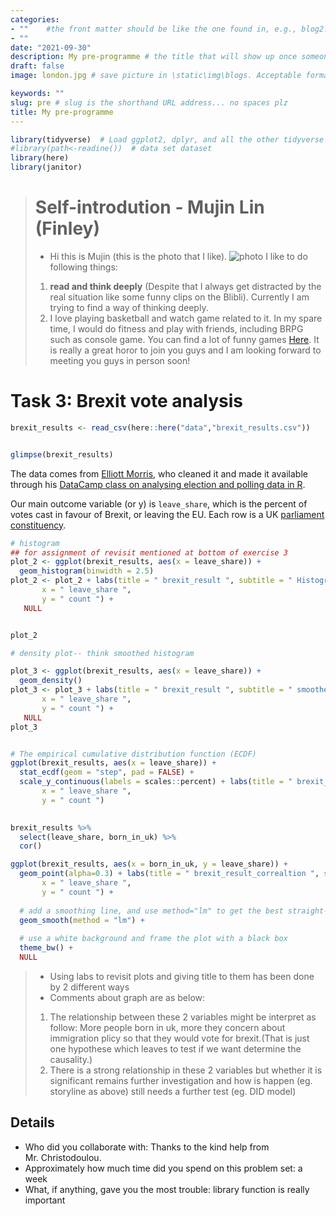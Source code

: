```yaml
---
categories:  
- ""    #the front matter should be like the one found in, e.g., blog2.md. It cannot be like the normal Rmd we used
- ""
date: "2021-09-30"
description: My pre-programme # the title that will show up once someone gets to this page
draft: false
image: london.jpg # save picture in \static\img\blogs. Acceptable formats= jpg, jpeg, or png . Your iPhone pics wont work

keywords: ""
slug: pre # slug is the shorthand URL address... no spaces plz
title: My pre-programme
---
```


```r
library(tidyverse)  # Load ggplot2, dplyr, and all the other tidyverse packages
#library(path<-readine())  # data set dataset
library(here)
library(janitor)
```

> 
# Self-introdution - Mujin Lin (Finley) 
* Hi this is Mujin (this is the photo that I like). ![photo](https://cdn.pixabay.com/photo/2021/07/21/21/15/lavenders-6484003_960_720.jpg) I like to do following things:
1. **read and think deeply** (Despite that I always get distracted by the real situation like some funny clips on the Blibli). Currently I am trying to find a way of thinking deeply.
2. I love playing basketball and watch game related to it. In my spare time, I would do fitness and play with friends, including BRPG such as console game. You can find a lot of funny games [Here](https://www.baidu.com).
It is really a great horor to join you guys and I am looking forward to meeting you guys in person soon!


# Task 3: Brexit vote analysis



```r
brexit_results <- read_csv(here::here("data","brexit_results.csv"))


glimpse(brexit_results)
```

The data comes from [Elliott Morris](https://www.thecrosstab.com/), who cleaned it and made it available through his [DataCamp class on analysing election and polling data in R](https://www.datacamp.com/courses/analyzing-election-and-polling-data-in-r).

Our main outcome variable (or y) is `leave_share`, which is the percent of votes cast in favour of Brexit, or leaving the EU. Each row is a UK [parliament constituency](https://en.wikipedia.org/wiki/United_Kingdom_Parliament_constituencies).

```r

# histogram
## for assignment of revisit mentioned at bottom of exercise 3
plot_2 <- ggplot(brexit_results, aes(x = leave_share)) +
  geom_histogram(binwidth = 2.5)
plot_2 <- plot_2 + labs(title = " brexit_result ", subtitle = " Histogram ",
       x = " leave_share ",
       y = " count ") +
   NULL


plot_2

# density plot-- think smoothed histogram

plot_3 <- ggplot(brexit_results, aes(x = leave_share)) +
  geom_density()
plot_3 <- plot_3 + labs(title = " brexit_result ", subtitle = " smoothed Histogram ",
       x = " leave_share ",
       y = " count ") +
   NULL
plot_3


# The empirical cumulative distribution function (ECDF) 
ggplot(brexit_results, aes(x = leave_share)) +
  stat_ecdf(geom = "step", pad = FALSE) +
  scale_y_continuous(labels = scales::percent) + labs(title = " brexit_result ", subtitle = " step ",
       x = " leave_share ",
       y = " count ") 
  


```


```r
brexit_results %>% 
  select(leave_share, born_in_uk) %>% 
  cor()
```


```r
ggplot(brexit_results, aes(x = born_in_uk, y = leave_share)) +
  geom_point(alpha=0.3) + labs(title = " brexit_result_correaltion ", subtitle = " smoothed version ",
       x = " leave_share ",
       y = " count ") +
  
  # add a smoothing line, and use method="lm" to get the best straight-line
  geom_smooth(method = "lm") + 
  
  # use a white background and frame the plot with a black box
  theme_bw() +
  NULL
```



> 
* Using labs to revisit plots and giving title to them has been done by 2 different ways
* Comments about graph are as below:
1. The relationship between these 2 variables might be interpret as follow: More people born in uk, more they concern about immigration plicy so that they would vote for brexit.(That is just one hypothese which leaves to test if we want determine the causality.)
2. There is a strong relationship in these 2 variables but whether it is significant remains further investigation and how is happen (eg. storyline as above) still needs a further test (eg. DID model)


## Details



-   Who did you collaborate with: Thanks to the kind help from Mr. Christodoulou.
-   Approximately how much time did you spend on this problem set: a week
-   What, if anything, gave you the most trouble: library function is really important 
